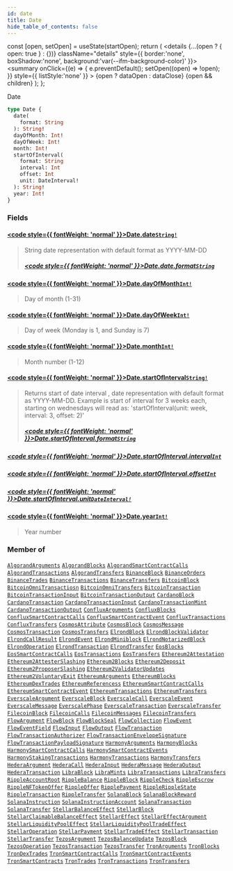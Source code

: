 ```yaml
---
id: date
title: Date
hide_table_of_contents: false
---
```







  const [open, setOpen] = useState(startOpen);
  return (
    <details {...(open ? { open: true } : {})} className="details" style={{ border:'none', boxShadow:'none', background:'var(--ifm-background-color)' }}>
      <summary
        onClick={(e) => {
          e.preventDefault();
          setOpen((open) => !open);
        }}
        style={{ listStyle:'none' }}
      >
      {open ? dataOpen : dataClose}
      </summary>
      {open && children}
    </details>
  );
};








Date


```graphql
type Date {
  date(
    format: String
  ): String!
  dayOfMonth: Int!
  dayOfWeek: Int!
  month: Int!
  startOfInterval(
    format: String
    interval: Int
    offset: Int
    unit: DateInterval!
  ): String!
  year: Int!
}
```




### Fields

#### [<code style={{ fontWeight: 'normal' }}>Date.<b>date</b></code>](#)<Bullet />[`String!`](/docs/v1/graphql-reference/scalars/string) <Badge class="badge badge--secondary" text="non-null"/> <Badge class="badge badge--secondary" text="scalar"/> 
> 
> 
> String date representation with default format as YYYY-MM-DD
> ##### [<code style={{ fontWeight: 'normal' }}>Date.date.<b>format</b></code>](#)<Bullet />[`String`](/docs/v1/graphql-reference/scalars/string) <Badge class="badge badge--secondary" text="scalar"/> 
> 
> 
> 
> 

#### [<code style={{ fontWeight: 'normal' }}>Date.<b>dayOfMonth</b></code>](#)<Bullet />[`Int!`](/docs/v1/graphql-reference/scalars/int) <Badge class="badge badge--secondary" text="non-null"/> <Badge class="badge badge--secondary" text="scalar"/> 
> 
> 
> Day of month (1-31)
> 

#### [<code style={{ fontWeight: 'normal' }}>Date.<b>dayOfWeek</b></code>](#)<Bullet />[`Int!`](/docs/v1/graphql-reference/scalars/int) <Badge class="badge badge--secondary" text="non-null"/> <Badge class="badge badge--secondary" text="scalar"/> 
> 
> 
> Day of week  (Monday is 1, and Sunday is 7)
> 

#### [<code style={{ fontWeight: 'normal' }}>Date.<b>month</b></code>](#)<Bullet />[`Int!`](/docs/v1/graphql-reference/scalars/int) <Badge class="badge badge--secondary" text="non-null"/> <Badge class="badge badge--secondary" text="scalar"/> 
> 
> 
> Month number (1-12)
> 

#### [<code style={{ fontWeight: 'normal' }}>Date.<b>startOfInterval</b></code>](#)<Bullet />[`String!`](/docs/v1/graphql-reference/scalars/string) <Badge class="badge badge--secondary" text="non-null"/> <Badge class="badge badge--secondary" text="scalar"/> 
> 
> 
> Returns start of date interval ,
>     date representation with default format as YYYY-MM-DD. Example is start of interval for 3 weeks each,
>   starting on wednesdays will read as: 'startOfInterval(unit: week, interval: 3, offset: 2)'
> ##### [<code style={{ fontWeight: 'normal' }}>Date.startOfInterval.<b>format</b></code>](#)<Bullet />[`String`](/docs/v1/graphql-reference/scalars/string) <Badge class="badge badge--secondary" text="scalar"/> 
> 
> 
> 
> 

##### [<code style={{ fontWeight: 'normal' }}>Date.startOfInterval.<b>interval</b></code>](#)<Bullet />[`Int`](/docs/v1/graphql-reference/scalars/int) <Badge class="badge badge--secondary" text="scalar"/> 
> 
> 
> 
> 

##### [<code style={{ fontWeight: 'normal' }}>Date.startOfInterval.<b>offset</b></code>](#)<Bullet />[`Int`](/docs/v1/graphql-reference/scalars/int) <Badge class="badge badge--secondary" text="scalar"/> 
> 
> 
> 
> 

##### [<code style={{ fontWeight: 'normal' }}>Date.startOfInterval.<b>unit</b></code>](#)<Bullet />[`DateInterval!`](/docs/v1/graphql-reference/enums/date-interval) <Badge class="badge badge--secondary" text="non-null"/> <Badge class="badge badge--secondary" text="enum"/> 
> 
> 
> 
> 

#### [<code style={{ fontWeight: 'normal' }}>Date.<b>year</b></code>](#)<Bullet />[`Int!`](/docs/v1/graphql-reference/scalars/int) <Badge class="badge badge--secondary" text="non-null"/> <Badge class="badge badge--secondary" text="scalar"/> 
> 
> 
> Year number
> 



### Member of

[`AlgorandArguments`](/docs/v1/graphql-reference/objects/algorand-arguments)  <Badge class="secondary" text="object"/><Bullet />[`AlgorandBlocks`](/docs/v1/graphql-reference/objects/algorand-blocks)  <Badge class="secondary" text="object"/><Bullet />[`AlgorandSmartContractCalls`](/docs/v1/graphql-reference/objects/algorand-smart-contract-calls)  <Badge class="secondary" text="object"/><Bullet />[`AlgorandTransactions`](/docs/v1/graphql-reference/objects/algorand-transactions)  <Badge class="secondary" text="object"/><Bullet />[`AlgorandTransfers`](/docs/v1/graphql-reference/objects/algorand-transfers)  <Badge class="secondary" text="object"/><Bullet />[`BinanceBlock`](/docs/v1/graphql-reference/objects/binance-block)  <Badge class="secondary" text="object"/><Bullet />[`BinanceOrders`](/docs/v1/graphql-reference/objects/binance-orders)  <Badge class="secondary" text="object"/><Bullet />[`BinanceTrades`](/docs/v1/graphql-reference/objects/binance-trades)  <Badge class="secondary" text="object"/><Bullet />[`BinanceTransactions`](/docs/v1/graphql-reference/objects/binance-transactions)  <Badge class="secondary" text="object"/><Bullet />[`BinanceTransfers`](/docs/v1/graphql-reference/objects/binance-transfers)  <Badge class="secondary" text="object"/><Bullet />[`BitcoinBlock`](/docs/v1/graphql-reference/objects/bitcoin-block)  <Badge class="secondary" text="object"/><Bullet />[`BitcoinOmniTransactiosn`](/docs/v1/graphql-reference/objects/bitcoin-omni-transactiosn)  <Badge class="secondary" text="object"/><Bullet />[`BitcoinOmniTransfers`](/docs/v1/graphql-reference/objects/bitcoin-omni-transfers)  <Badge class="secondary" text="object"/><Bullet />[`BitcoinTransaction`](/docs/v1/graphql-reference/objects/bitcoin-transaction)  <Badge class="secondary" text="object"/><Bullet />[`BitcoinTransactionInput`](/docs/v1/graphql-reference/objects/bitcoin-transaction-input)  <Badge class="secondary" text="object"/><Bullet />[`BitcoinTransactionOutput`](/docs/v1/graphql-reference/objects/bitcoin-transaction-output)  <Badge class="secondary" text="object"/><Bullet />[`CardanoBlock`](/docs/v1/graphql-reference/objects/cardano-block)  <Badge class="secondary" text="object"/><Bullet />[`CardanoTransaction`](/docs/v1/graphql-reference/objects/cardano-transaction)  <Badge class="secondary" text="object"/><Bullet />[`CardanoTransactionInput`](/docs/v1/graphql-reference/objects/cardano-transaction-input)  <Badge class="secondary" text="object"/><Bullet />[`CardanoTransactionMint`](/docs/v1/graphql-reference/objects/cardano-transaction-mint)  <Badge class="secondary" text="object"/><Bullet />[`CardanoTransactionOutput`](/docs/v1/graphql-reference/objects/cardano-transaction-output)  <Badge class="secondary" text="object"/><Bullet />[`ConfluxArguments`](/docs/v1/graphql-reference/objects/conflux-arguments)  <Badge class="secondary" text="object"/><Bullet />[`ConfluxBlocks`](/docs/v1/graphql-reference/objects/conflux-blocks)  <Badge class="secondary" text="object"/><Bullet />[`ConfluxSmartContractCalls`](/docs/v1/graphql-reference/objects/conflux-smart-contract-calls)  <Badge class="secondary" text="object"/><Bullet />[`ConfluxSmartContractEvent`](/docs/v1/graphql-reference/objects/conflux-smart-contract-event)  <Badge class="secondary" text="object"/><Bullet />[`ConfluxTransactions`](/docs/v1/graphql-reference/objects/conflux-transactions)  <Badge class="secondary" text="object"/><Bullet />[`ConfluxTransfers`](/docs/v1/graphql-reference/objects/conflux-transfers)  <Badge class="secondary" text="object"/><Bullet />[`CosmosAttribute`](/docs/v1/graphql-reference/objects/cosmos-attribute)  <Badge class="secondary" text="object"/><Bullet />[`CosmosBlock`](/docs/v1/graphql-reference/objects/cosmos-block)  <Badge class="secondary" text="object"/><Bullet />[`CosmosMessage`](/docs/v1/graphql-reference/objects/cosmos-message)  <Badge class="secondary" text="object"/><Bullet />[`CosmosTransaction`](/docs/v1/graphql-reference/objects/cosmos-transaction)  <Badge class="secondary" text="object"/><Bullet />[`CosmosTransfers`](/docs/v1/graphql-reference/objects/cosmos-transfers)  <Badge class="secondary" text="object"/><Bullet />[`ElrondBlock`](/docs/v1/graphql-reference/objects/elrond-block)  <Badge class="secondary" text="object"/><Bullet />[`ElrondBlockValidator`](/docs/v1/graphql-reference/objects/elrond-block-validator)  <Badge class="secondary" text="object"/><Bullet />[`ElrondCallResult`](/docs/v1/graphql-reference/objects/elrond-call-result)  <Badge class="secondary" text="object"/><Bullet />[`ElrondEvent`](/docs/v1/graphql-reference/objects/elrond-event)  <Badge class="secondary" text="object"/><Bullet />[`ElrondMiniblock`](/docs/v1/graphql-reference/objects/elrond-miniblock)  <Badge class="secondary" text="object"/><Bullet />[`ElrondNotarizedBlock`](/docs/v1/graphql-reference/objects/elrond-notarized-block)  <Badge class="secondary" text="object"/><Bullet />[`ElrondOperation`](/docs/v1/graphql-reference/objects/elrond-operation)  <Badge class="secondary" text="object"/><Bullet />[`ElrondTransaction`](/docs/v1/graphql-reference/objects/elrond-transaction)  <Badge class="secondary" text="object"/><Bullet />[`ElrondTransfer`](/docs/v1/graphql-reference/objects/elrond-transfer)  <Badge class="secondary" text="object"/><Bullet />[`EosBlocks`](/docs/v1/graphql-reference/objects/eos-blocks)  <Badge class="secondary" text="object"/><Bullet />[`EosSmartContractCalls`](/docs/v1/graphql-reference/objects/eos-smart-contract-calls)  <Badge class="secondary" text="object"/><Bullet />[`EosTransactions`](/docs/v1/graphql-reference/objects/eos-transactions)  <Badge class="secondary" text="object"/><Bullet />[`EosTransfers`](/docs/v1/graphql-reference/objects/eos-transfers)  <Badge class="secondary" text="object"/><Bullet />[`Ethereum2Attestation`](/docs/v1/graphql-reference/objects/ethereum-2-attestation)  <Badge class="secondary" text="object"/><Bullet />[`Ethereum2AttesterSlashing`](/docs/v1/graphql-reference/objects/ethereum-2-attester-slashing)  <Badge class="secondary" text="object"/><Bullet />[`Ethereum2Blocks`](/docs/v1/graphql-reference/objects/ethereum-2-blocks)  <Badge class="secondary" text="object"/><Bullet />[`Ethereum2Deposit`](/docs/v1/graphql-reference/objects/ethereum-2-deposit)  <Badge class="secondary" text="object"/><Bullet />[`Ethereum2ProposerSlashing`](/docs/v1/graphql-reference/objects/ethereum-2-proposer-slashing)  <Badge class="secondary" text="object"/><Bullet />[`Ethereum2ValidatorUpdates`](/docs/v1/graphql-reference/objects/ethereum-2-validator-updates)  <Badge class="secondary" text="object"/><Bullet />[`Ethereum2VoluntaryExit`](/docs/v1/graphql-reference/objects/ethereum-2-voluntary-exit)  <Badge class="secondary" text="object"/><Bullet />[`EthereumArguments`](/docs/v1/graphql-reference/objects/ethereum-arguments)  <Badge class="secondary" text="object"/><Bullet />[`EthereumBlocks`](/docs/v1/graphql-reference/objects/ethereum-blocks)  <Badge class="secondary" text="object"/><Bullet />[`EthereumDexTrades`](/docs/v1/graphql-reference/objects/ethereum-dex-trades)  <Badge class="secondary" text="object"/><Bullet />[`EthereumReferencess`](/docs/v1/graphql-reference/objects/ethereum-referencess)  <Badge class="secondary" text="object"/><Bullet />[`EthereumSmartContractCalls`](/docs/v1/graphql-reference/objects/ethereum-smart-contract-calls)  <Badge class="secondary" text="object"/><Bullet />[`EthereumSmartContractEvent`](/docs/v1/graphql-reference/objects/ethereum-smart-contract-event)  <Badge class="secondary" text="object"/><Bullet />[`EthereumTransactions`](/docs/v1/graphql-reference/objects/ethereum-transactions)  <Badge class="secondary" text="object"/><Bullet />[`EthereumTransfers`](/docs/v1/graphql-reference/objects/ethereum-transfers)  <Badge class="secondary" text="object"/><Bullet />[`EverscaleArgument`](/docs/v1/graphql-reference/objects/everscale-argument)  <Badge class="secondary" text="object"/><Bullet />[`EverscaleBlock`](/docs/v1/graphql-reference/objects/everscale-block)  <Badge class="secondary" text="object"/><Bullet />[`EverscaleCall`](/docs/v1/graphql-reference/objects/everscale-call)  <Badge class="secondary" text="object"/><Bullet />[`EverscaleEvent`](/docs/v1/graphql-reference/objects/everscale-event)  <Badge class="secondary" text="object"/><Bullet />[`EverscaleMessage`](/docs/v1/graphql-reference/objects/everscale-message)  <Badge class="secondary" text="object"/><Bullet />[`EverscalePhase`](/docs/v1/graphql-reference/objects/everscale-phase)  <Badge class="secondary" text="object"/><Bullet />[`EverscaleTransaction`](/docs/v1/graphql-reference/objects/everscale-transaction)  <Badge class="secondary" text="object"/><Bullet />[`EverscaleTransfer`](/docs/v1/graphql-reference/objects/everscale-transfer)  <Badge class="secondary" text="object"/><Bullet />[`FilecoinBlock`](/docs/v1/graphql-reference/objects/filecoin-block)  <Badge class="secondary" text="object"/><Bullet />[`FilecoinCalls`](/docs/v1/graphql-reference/objects/filecoin-calls)  <Badge class="secondary" text="object"/><Bullet />[`FilecoinMessages`](/docs/v1/graphql-reference/objects/filecoin-messages)  <Badge class="secondary" text="object"/><Bullet />[`FilecoinTransfers`](/docs/v1/graphql-reference/objects/filecoin-transfers)  <Badge class="secondary" text="object"/><Bullet />[`FlowArgument`](/docs/v1/graphql-reference/objects/flow-argument)  <Badge class="secondary" text="object"/><Bullet />[`FlowBlock`](/docs/v1/graphql-reference/objects/flow-block)  <Badge class="secondary" text="object"/><Bullet />[`FlowBlockSeal`](/docs/v1/graphql-reference/objects/flow-block-seal)  <Badge class="secondary" text="object"/><Bullet />[`FlowCollection`](/docs/v1/graphql-reference/objects/flow-collection)  <Badge class="secondary" text="object"/><Bullet />[`FlowEvent`](/docs/v1/graphql-reference/objects/flow-event)  <Badge class="secondary" text="object"/><Bullet />[`FlowEventField`](/docs/v1/graphql-reference/objects/flow-event-field)  <Badge class="secondary" text="object"/><Bullet />[`FlowInput`](/docs/v1/graphql-reference/objects/flow-input)  <Badge class="secondary" text="object"/><Bullet />[`FlowOutput`](/docs/v1/graphql-reference/objects/flow-output)  <Badge class="secondary" text="object"/><Bullet />[`FlowTransaction`](/docs/v1/graphql-reference/objects/flow-transaction)  <Badge class="secondary" text="object"/><Bullet />[`FlowTransactionAuthorizer`](/docs/v1/graphql-reference/objects/flow-transaction-authorizer)  <Badge class="secondary" text="object"/><Bullet />[`FlowTransactionEnvelopeSignature`](/docs/v1/graphql-reference/objects/flow-transaction-envelope-signature)  <Badge class="secondary" text="object"/><Bullet />[`FlowTransactionPayloadSignature`](/docs/v1/graphql-reference/objects/flow-transaction-payload-signature)  <Badge class="secondary" text="object"/><Bullet />[`HarmonyArguments`](/docs/v1/graphql-reference/objects/harmony-arguments)  <Badge class="secondary" text="object"/><Bullet />[`HarmonyBlocks`](/docs/v1/graphql-reference/objects/harmony-blocks)  <Badge class="secondary" text="object"/><Bullet />[`HarmonySmartContractCalls`](/docs/v1/graphql-reference/objects/harmony-smart-contract-calls)  <Badge class="secondary" text="object"/><Bullet />[`HarmonySmartContractEvents`](/docs/v1/graphql-reference/objects/harmony-smart-contract-events)  <Badge class="secondary" text="object"/><Bullet />[`HarmonyStakingTransactions`](/docs/v1/graphql-reference/objects/harmony-staking-transactions)  <Badge class="secondary" text="object"/><Bullet />[`HarmonyTransactions`](/docs/v1/graphql-reference/objects/harmony-transactions)  <Badge class="secondary" text="object"/><Bullet />[`HarmonyTransfers`](/docs/v1/graphql-reference/objects/harmony-transfers)  <Badge class="secondary" text="object"/><Bullet />[`HederaArgument`](/docs/v1/graphql-reference/objects/hedera-argument)  <Badge class="secondary" text="object"/><Bullet />[`HederaCall`](/docs/v1/graphql-reference/objects/hedera-call)  <Badge class="secondary" text="object"/><Bullet />[`HederaInput`](/docs/v1/graphql-reference/objects/hedera-input)  <Badge class="secondary" text="object"/><Bullet />[`HederaMessage`](/docs/v1/graphql-reference/objects/hedera-message)  <Badge class="secondary" text="object"/><Bullet />[`HederaOutput`](/docs/v1/graphql-reference/objects/hedera-output)  <Badge class="secondary" text="object"/><Bullet />[`HederaTransaction`](/docs/v1/graphql-reference/objects/hedera-transaction)  <Badge class="secondary" text="object"/><Bullet />[`LibraBlock`](/docs/v1/graphql-reference/objects/libra-block)  <Badge class="secondary" text="object"/><Bullet />[`LibraMints`](/docs/v1/graphql-reference/objects/libra-mints)  <Badge class="secondary" text="object"/><Bullet />[`LibraTransactions`](/docs/v1/graphql-reference/objects/libra-transactions)  <Badge class="secondary" text="object"/><Bullet />[`LibraTransfers`](/docs/v1/graphql-reference/objects/libra-transfers)  <Badge class="secondary" text="object"/><Bullet />[`RippleAccountRoot`](/docs/v1/graphql-reference/objects/ripple-account-root)  <Badge class="secondary" text="object"/><Bullet />[`RippleBalance`](/docs/v1/graphql-reference/objects/ripple-balance)  <Badge class="secondary" text="object"/><Bullet />[`RippleBlock`](/docs/v1/graphql-reference/objects/ripple-block)  <Badge class="secondary" text="object"/><Bullet />[`RippleCheck`](/docs/v1/graphql-reference/objects/ripple-check)  <Badge class="secondary" text="object"/><Bullet />[`RippleEscrow`](/docs/v1/graphql-reference/objects/ripple-escrow)  <Badge class="secondary" text="object"/><Bullet />[`RippleNFTokenOffer`](/docs/v1/graphql-reference/objects/ripple-nftoken-offer)  <Badge class="secondary" text="object"/><Bullet />[`RippleOffer`](/docs/v1/graphql-reference/objects/ripple-offer)  <Badge class="secondary" text="object"/><Bullet />[`RipplePayment`](/docs/v1/graphql-reference/objects/ripple-payment)  <Badge class="secondary" text="object"/><Bullet />[`RippleRippleState`](/docs/v1/graphql-reference/objects/ripple-ripple-state)  <Badge class="secondary" text="object"/><Bullet />[`RippleTransaction`](/docs/v1/graphql-reference/objects/ripple-transaction)  <Badge class="secondary" text="object"/><Bullet />[`RippleTransfer`](/docs/v1/graphql-reference/objects/ripple-transfer)  <Badge class="secondary" text="object"/><Bullet />[`SolanaBlock`](/docs/v1/graphql-reference/objects/solana-block)  <Badge class="secondary" text="object"/><Bullet />[`SolanaBlockReward`](/docs/v1/graphql-reference/objects/solana-block-reward)  <Badge class="secondary" text="object"/><Bullet />[`SolanaInstruction`](/docs/v1/graphql-reference/objects/solana-instruction)  <Badge class="secondary" text="object"/><Bullet />[`SolanaInstructionAccount`](/docs/v1/graphql-reference/objects/solana-instruction-account)  <Badge class="secondary" text="object"/><Bullet />[`SolanaTransaction`](/docs/v1/graphql-reference/objects/solana-transaction)  <Badge class="secondary" text="object"/><Bullet />[`SolanaTransfer`](/docs/v1/graphql-reference/objects/solana-transfer)  <Badge class="secondary" text="object"/><Bullet />[`StellarBalanceEffect`](/docs/v1/graphql-reference/objects/stellar-balance-effect)  <Badge class="secondary" text="object"/><Bullet />[`StellarBlock`](/docs/v1/graphql-reference/objects/stellar-block)  <Badge class="secondary" text="object"/><Bullet />[`StellarClaimableBalanceEffect`](/docs/v1/graphql-reference/objects/stellar-claimable-balance-effect)  <Badge class="secondary" text="object"/><Bullet />[`StellarEffect`](/docs/v1/graphql-reference/objects/stellar-effect)  <Badge class="secondary" text="object"/><Bullet />[`StellarEffectArgument`](/docs/v1/graphql-reference/objects/stellar-effect-argument)  <Badge class="secondary" text="object"/><Bullet />[`StellarLiquidityPoolEffect`](/docs/v1/graphql-reference/objects/stellar-liquidity-pool-effect)  <Badge class="secondary" text="object"/><Bullet />[`StellarLiquidityPoolTradeEffect`](/docs/v1/graphql-reference/objects/stellar-liquidity-pool-trade-effect)  <Badge class="secondary" text="object"/><Bullet />[`StellarOperation`](/docs/v1/graphql-reference/objects/stellar-operation)  <Badge class="secondary" text="object"/><Bullet />[`StellarPayment`](/docs/v1/graphql-reference/objects/stellar-payment)  <Badge class="secondary" text="object"/><Bullet />[`StellarTradeEffect`](/docs/v1/graphql-reference/objects/stellar-trade-effect)  <Badge class="secondary" text="object"/><Bullet />[`StellarTransaction`](/docs/v1/graphql-reference/objects/stellar-transaction)  <Badge class="secondary" text="object"/><Bullet />[`StellarTransfer`](/docs/v1/graphql-reference/objects/stellar-transfer)  <Badge class="secondary" text="object"/><Bullet />[`TezosArgument`](/docs/v1/graphql-reference/objects/tezos-argument)  <Badge class="secondary" text="object"/><Bullet />[`TezosBalanceUpdate`](/docs/v1/graphql-reference/objects/tezos-balance-update)  <Badge class="secondary" text="object"/><Bullet />[`TezosBlock`](/docs/v1/graphql-reference/objects/tezos-block)  <Badge class="secondary" text="object"/><Bullet />[`TezosOperation`](/docs/v1/graphql-reference/objects/tezos-operation)  <Badge class="secondary" text="object"/><Bullet />[`TezosTransaction`](/docs/v1/graphql-reference/objects/tezos-transaction)  <Badge class="secondary" text="object"/><Bullet />[`TezosTransfer`](/docs/v1/graphql-reference/objects/tezos-transfer)  <Badge class="secondary" text="object"/><Bullet />[`TronArguments`](/docs/v1/graphql-reference/objects/tron-arguments)  <Badge class="secondary" text="object"/><Bullet />[`TronBlocks`](/docs/v1/graphql-reference/objects/tron-blocks)  <Badge class="secondary" text="object"/><Bullet />[`TronDexTrades`](/docs/v1/graphql-reference/objects/tron-dex-trades)  <Badge class="secondary" text="object"/><Bullet />[`TronSmartContractCalls`](/docs/v1/graphql-reference/objects/tron-smart-contract-calls)  <Badge class="secondary" text="object"/><Bullet />[`TronSmartContractEvents`](/docs/v1/graphql-reference/objects/tron-smart-contract-events)  <Badge class="secondary" text="object"/><Bullet />[`TronSmartContracts`](/docs/v1/graphql-reference/objects/tron-smart-contracts)  <Badge class="secondary" text="object"/><Bullet />[`TronTrades`](/docs/v1/graphql-reference/objects/tron-trades)  <Badge class="secondary" text="object"/><Bullet />[`TronTransactions`](/docs/v1/graphql-reference/objects/tron-transactions)  <Badge class="secondary" text="object"/><Bullet />[`TronTransfers`](/docs/v1/graphql-reference/objects/tron-transfers)  <Badge class="secondary" text="object"/>

